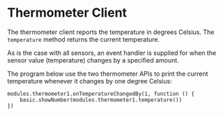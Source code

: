 # Thermometer Client

The thermometer client reports the temperature in degrees Celsius. 
The `temperature` method returns the current temperature. 

As is the case with all sensors, an event handler is supplied for when
the sensor value (temperature) changes by a specified amount.

The program below use the two thermometer APIs to print 
the current temperature whenever it changes by one degree Celsius:

```blocks
modules.thermometer1.onTemperatureChangedBy(1, function () {
    basic.showNumber(modules.thermometer1.temperature())
})

```
